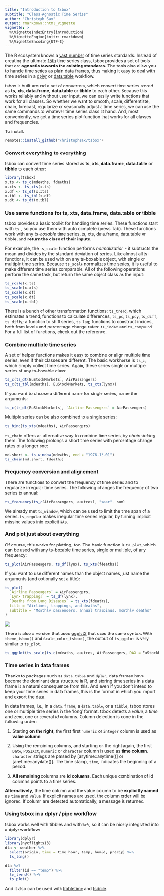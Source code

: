 ```yaml
---
title: "Introduction to tsbox"
subtitle: "Class-Agnostic Time Series"
author: "Christoph Sax"
output: rmarkdown::html_vignette
vignette: >
  %\VignetteIndexEntry{introduction}
  %\VignetteEngine{knitr::rmarkdown}
  %\VignetteEncoding{UTF-8}
---
```


The R ecosystem knows a [vast
number](https://cran.r-project.org/web/views/TimeSeries.html)  of time series
standards. Instead of creating the ultimate [15th](https://xkcd.com/927/) time
series class, tsbox provides a set of tools that are **agnostic towards the
existing standards**. The tools also allow you to handle time series as plain
data frames, thus making it easy to deal with time series in a
[dplyr](https://CRAN.R-project.org/package=dplyr) or
[data.table](https://CRAN.R-project.org/package=data.table) workflow.

tsbox is built around a set of converters, which convert time series stored as
**ts**, **xts**, **data.frame**, **data.table** or **tibble** to each other.
Because this works reliably and without user input, we can easily write
functions that work for all classes. So whether we want to smooth, scale,
differentiate, chain, forecast, regularize or seasonally adjust a time series,
we can use the same commands to whatever time series class at hand. And, most
conveniently, we get a time series plot function that works for all classes and
frequencies.

To install:

```r
remotes::install_github("christophsax/tsbox")
```

### Convert everything to everything

tsbox can convert time series stored as **ts**, **xts**, **data.frame**,
**data.table** or **tibble** to each other:

```r
library(tsbox)
x.ts <- ts_c(mdeaths, fdeaths)
x.xts <- ts_xts(x.ts)
x.df <- ts_df(x.xts)
x.tbl <- ts_tbl(x.df)
x.dt <- ts_dt(x.tbl)

```

### Use same functions for ts, xts, data.frame, data.table or tibble

tsbox provides a basic toolkit for handling time series. These functions start
with `ts_`, so you use them with auto complete (press Tab). These functions work
with any *ts-boxable* time series, ts, xts, data.frame, data.table or tibble,
and **return the class of their inputs**.

For example, the `ts_scale` function performs *normalization* - it subtracts the
mean and divides by the standard deviation of series. Like almost all ts-
functions, it can be used with on any ts-boxable object, with single or multiple
time series. Because `ts_scale` normalizes time series, it is useful to make
different time series comparable. All of the following operations perform the
same task, but return the same object class as the input:

```r
ts_scale(x.ts)           
ts_scale(x.xts)
ts_scale(x.df)
ts_scale(x.dt)
ts_scale(x.tbl)
```

There is a bunch of other transformation functions: `ts_trend`, which estimates
a trend; functions to calculate differences, `ts_pc`, `ts_pcy`, `ts_diff`,
`ts_diffy`; a function to shift series, `ts_lag`; functions to construct
indices, both from levels and percentage change rates: `ts_index` and
`ts_compound`. For a full list of functions, check out the reference.


### Combine multiple time series

A set of helper functions makes it easy to combine or align multiple time
series, even if their classes are different. The basic workhorse is `ts_c`,
which simply collect time series. Again, these series single or multiple series
of any ts-boxable class:

```r
ts_c(ts_dt(EuStockMarkets), AirPassengers)
ts_c(ts_tbl(mdeaths), EuStockMarkets, ts_xts(lynx))
```

If you want to choose a different name for single series, name the arguments:

```r
ts_c(ts_dt(EuStockMarkets), `Airline Passengers` = AirPassengers)
```

Multiple series can be also combined to a single series:

```r
ts_bind(ts_xts(mdeaths), AirPassengers)
```

`ts_chain` offers an alternative way to combine time series, by *chain-linking*
them. The following prolongs a short time series with percentage change rates of
a longer one:

```r
md.short <- ts_window(mdeaths, end = "1976-12-01")
ts_chain(md.short, fdeaths)
```

### Frequency conversion and alignement

There are functions to convert the frequency of time series and to regularize
irregular time series. The following changes the frequency of two series to
annual:

```r
ts_frequency(ts_c(AirPassengers, austres), "year", sum)
```

We already met `ts_window`, which can be used to limit the time span of a
series. `ts_regular` makes irregular time series regular, by turning implicit
missing values into explicit `NA`s.

### And plot just about everything

Of course, this works for plotting, too. The basic function is `ts_plot`, which
can be used with any ts-boxable time series, single or multiple, of any
frequency:

```r
ts_plot(AirPassengers, ts_df(lynx), ts_xts(fdeaths))
```

If you want to use different names than the object names, just name the arguments (and optionally set a title):

```r
ts_plot(
  `Airline Passengers` = AirPassengers, 
  `Lynx trappings` = ts_df(lynx), 
  `Deaths from Lung Diseases` = ts_xts(fdeaths),
  title = "Airlines, trappings, and deaths",
  subtitle = "Monthly passengers, annual trappings, monthly deaths"
)
```

![](fig/plot1.png)

There is also a version that uses
[ggplot2](https://CRAN.R-project.org/package=ggplot2) that uses the same syntax.
With `theme_tsbox()` and s`cale_color_tsbox()`, the output of `ts_ggplot` is
very similar to `ts_plot`.

```r
ts_ggplot(ts_scale(ts_c(mdeaths, austres, AirPassengers, DAX = EuStockMarkets[ ,'DAX'])))
```

### Time series in data frames

Thanks to packages such as `data.table` and `dplyr`, data frames have become the
dominant data structure in R, and storing time series in a data frame is a
natural consequence from this. And even if you don't intend to keep your time
series in data frames, this is the format in which you import and export the
data.

In data frames, i.e., in a `data.frame`, a `data.table`, or a `tibble`, tsbox
stores one or multiple time series in the 'long' format. tsbox detects a
*value*, a *time* and zero, one or several *id* columns. Column detection is
done in the following order:

1. Starting **on the right**, the first first `numeric` or `integer` column is
used as **value column**.

1. Using the remaining columns, and starting on the right again, the first
`Date`, `POSIXct`, `numeric` or `character` column is used as **time column**.
`character` strings are parsed by [anytime::anytime()] or [anytime::anydate()].
The time stamp, `time`, indicates the beginning of a period. 

1. **All remaining** columns are **id columns**. Each unique combination of id
columns points to a time series.

**Alternatively**, the time column and the value column to be **explicitly named** as
`time` and `value`. If explicit names are used, the column order will be
ignored. If column are detected automatically, a message is returned.


### Using tsbox in a dplyr / pipe workflow

tsbox works well with tibbles and with `%>%`, so it can be nicely integrated
into a dplyr workflow:

```r
library(dplyr)
library(nycflights13)
dta <- weather %>% 
  select(origin, time = time_hour, temp, humid, precip) %>% 
  ts_long() 

dta %>% 
  filter(id == "temp") %>% 
  ts_trend() %>% 
  ts_plot()

```

And it also can be used with [tibbletime](https://cran.r-project.org/web/packages/tibbletime/index.html) and [tsibble](https://cran.r-project.org/web/packages/tsibble/index.html).
